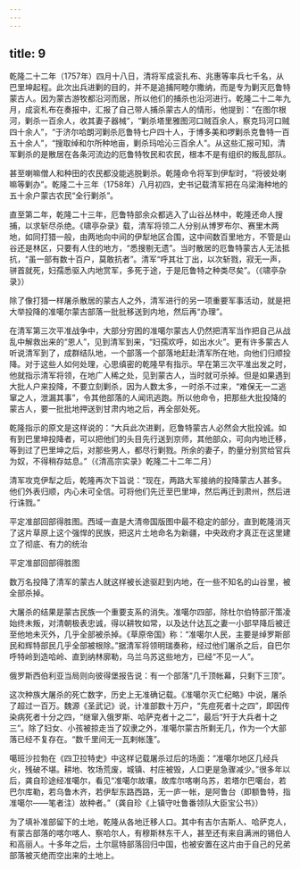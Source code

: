 ```yaml
---
---
---
```

title: 9
---



乾隆二十二年（1757年）四月十八日，清将军成衮扎布、兆惠等率兵七千名，从巴里坤起程。此次出兵进剿的目的，并不是追捕阿睦尔撒纳，而是专为剿灭厄鲁特蒙古人。因为蒙古游牧都沿河而居，所以他们的捕杀也沿河进行。乾隆二十二年九月，成衮札布在奏报中，汇报了自己带人捕杀蒙古人的情形，他提到：“在图尔根河，剿杀一百余人，收其妻子器械”，“剿杀塔里雅图河口贼百余人，察克玛河口贼四十余人”，“于济尔哈朗河剿杀厄鲁特七户四十人，于博多美和啰剿杀克鲁特一百五十余人”，“搜取绰和尔所种地亩，剿杀玛哈沁三百余人”。从这些汇报可知，清军剿杀的是散居在各条河流边的厄鲁特牧民和农民，根本不是有组织的叛乱部队。

甚至喇嘛僧人和种田的农民都没能逃脱剿杀。乾隆命令将军到伊犁时，“将彼处喇嘛等剿办”。乾隆二十三年（1758年）八月初四，史书记载清军把在乌梁海种地的五十余户蒙古农民“全行剿杀”。

直至第二年，乾隆二十三年，厄鲁特部余众都逃入了山谷丛林中，乾隆还命人搜捕，以求斩尽杀绝。《啸亭杂录》载，清军将领二人分别从博罗布尔、赛里木两地，如同打猎一般，由两地向中间的伊犁地区合围，这中间数百里地方，不管是山谷还是林区，只要有人住的地方，“悉搜剔无遗”。当时散居的厄鲁特蒙古人无法抵抗，“虽一部有数十百户，莫敢抗者”。清军“呼其壮丁出，以次斩戮，寂无一声，骈首就死，妇孺悉驱入内地赏军，多死于途，于是厄鲁特之种类尽矣”。（《啸亭杂录》）

除了像打猎一样屠杀散居的蒙古人之外，清军进行的另一项重要军事活动，就是把大举投降的准噶尔蒙古部落一批批移送到内地，然后再“办理”。

在清军第三次平准战争中，大部分穷困的准噶尔蒙古人仍然把清军当作把自己从战乱中解救出来的“恩人”，见到清军到来，“妇孺欢呼，如出水火”。更有许多蒙古人听说清军到了，成群结队地，一个部落一个部落地赶赴清军所在地，向他们归顺投降。对于这些人如何处理，心思缜密的乾隆早有指示。早在第三次平准出发之时，他就指示清军将领，在地广人稀之处，见到蒙古人，当时就可杀掉。但是如果遇到大批人户来投降，不要立刻剿杀，因为人数太多，一时杀不过来，“难保无一二逃窜之人，泄漏其事”，令其他部落的人闻讯逃跑。所以他命令，把那些大批投降的蒙古人，要一批批地押送到甘肃内地之后，再全部处死。

乾隆指示的原文是这样说的：“大兵此次进剿，厄鲁特蒙古人必然会大批投诚。如有到巴里坤投降者，可以把他们的头目先行送到京师，其他部众，可向内地迁移，等到过了巴里坤之后，对那些男人，都尽行剿戮。所余的妻子，酌量分别赏给官兵为奴，不得稍存姑息。”（《清高宗实录》乾隆二十二年二月）

清军攻克伊犁之后，乾隆再次下旨说：“现在，两路大军接纳的投降蒙古人甚多。他们外表归顺，内心未可全信。可将他们先迁至巴里坤，然后再迁到肃州，然后进行诛戮。”



平定准部回部得胜图。西域一直是大清帝国版图中最不稳定的部分，直到乾隆消灭了这片草原上这个强悍的民族，把这片土地命名为新疆，中央政府才真正在这里建立了彻底、有力的统治



平定准部回部得胜图

数万名投降了清军的蒙古人就这样被长途驱赶到内地，在一些不知名的山谷里，被全部杀掉。

大屠杀的结果是蒙古民族一个重要支系的消失。准噶尔四部，除杜尔伯特部汗策凌始终未叛，对清朝极表忠诚，得以耕牧如常，以及达什达瓦之妻一小部早降后被迁至他地未灭外，几乎全部被杀掉。《草原帝国》称：“准噶尔人民，主要是绰罗斯部民和辉特部民几乎全部被根除。”据清军将领明瑞奏称，经过他们屠杀之后，自巴尔呼特岭到造哈岭、直到纳林廓勒，乌兰乌苏这些地方，已经“不见一人”。

俄罗斯西伯利亚当局则向彼得堡报告说：有一个部落“几千顶帐幕，只剩下三顶”。

这次种族大屠杀的死亡数字，历史上无准确记载。《准噶尔灭亡纪略》中说，屠杀了超过一百万。魏源《圣武记》说，计准部数十万户，“先痘死者十之四”，即因传染病死者十分之四，“继窜入俄罗斯、哈萨克者十之二”，最后“歼于大兵者十之三”。除了妇女、小孩被掠走当了奴隶之外，准噶尔蒙古所剩无几，作为一个大部落已经不复存在。“数千里间无一瓦剌帐篷”。

噶班沙拉勃在《四卫拉特史》中这样记载屠杀过后的场面：“准噶尔地区几经兵火，残破不堪。耕地、牧场荒废，城镇、村庄被毁，人口更是急骤减少。”很多年以后，龚自珍途经准噶尔，看见“准噶尔故壤，故库尔喀喇乌苏，若塔尔巴噶台，若巴尔库勒，若乌鲁木齐，若伊犁东路西路，无一庐一帐，是阿鲁台（即额鲁特，指准噶尔——笔者注）故种者。”（龚自珍《上镇守吐鲁番领队大臣宝公书》）

为了填补准部留下的土地，乾隆从各地迁移人口。其中有吉尔吉斯人、哈萨克人，有蒙古部落的喀尔喀人、察哈尔人，有穆斯林东干人，甚至还有来自满洲的锡伯人和高丽人。十多年之后，土尔扈特部落回归中国，也被安置在这片由于自己的兄弟部落被灭绝而空出来的土地上。